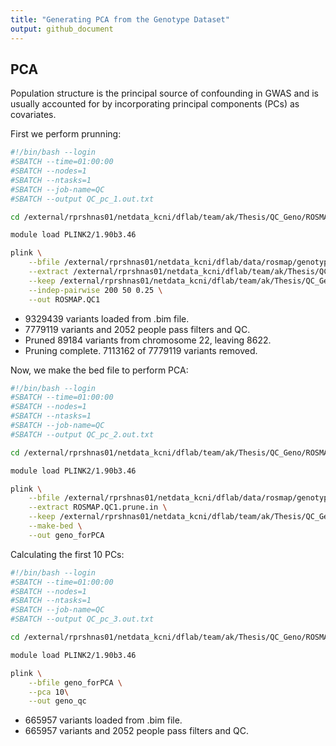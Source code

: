 ```yaml
---
title: "Generating PCA from the Genotype Dataset"
output: github_document
---
```


## PCA 

Population structure is the principal source of confounding in GWAS and is usually accounted for 
by incorporating principal components (PCs) as covariates.

First we perform prunning:

```bash
#!/bin/bash --login
#SBATCH --time=01:00:00
#SBATCH --nodes=1
#SBATCH --ntasks=1
#SBATCH --job-name=QC
#SBATCH --output QC_pc_1.out.txt

cd /external/rprshnas01/netdata_kcni/dflab/team/ak/Thesis/QC_Geno/ROSMAP/ROSMAP_PCA/

module load PLINK2/1.90b3.46

plink \
    --bfile /external/rprshnas01/netdata_kcni/dflab/data/rosmap/genotype/TOPmed_imputed/vcf/merged/merged_overlap_rs \
    --extract /external/rprshnas01/netdata_kcni/dflab/team/ak/Thesis/QC_Geno/ROSMAP/ROSMAP_QC_rsid/ROSMAP.QC.snplist \
    --keep /external/rprshnas01/netdata_kcni/dflab/team/ak/Thesis/QC_Geno/ROSMAP/ROSMAP_QC_rsid/ROSMAP.QC.valid.sample \
    --indep-pairwise 200 50 0.25 \
    --out ROSMAP.QC1
```

* 9329439 variants loaded from .bim file.
* 7779119 variants and 2052 people pass filters and QC.
* Pruned 89184 variants from chromosome 22, leaving 8622.
* Pruning complete.  7113162 of 7779119 variants removed.

Now, we make the bed file to perform PCA:

```bash
#!/bin/bash --login
#SBATCH --time=01:00:00
#SBATCH --nodes=1
#SBATCH --ntasks=1
#SBATCH --job-name=QC
#SBATCH --output QC_pc_2.out.txt

cd /external/rprshnas01/netdata_kcni/dflab/team/ak/Thesis/QC_Geno/ROSMAP/ROSMAP_PCA/

module load PLINK2/1.90b3.46

plink \
    --bfile /external/rprshnas01/netdata_kcni/dflab/data/rosmap/genotype/TOPmed_imputed/vcf/merged/merged_overlap_rs \
    --extract ROSMAP.QC1.prune.in \
    --keep /external/rprshnas01/netdata_kcni/dflab/team/ak/Thesis/QC_Geno/ROSMAP/ROSMAP_QC_rsid/ROSMAP.QC.valid.sample \
    --make-bed \
    --out geno_forPCA
```

Calculating the first 10 PCs:

```bash
#!/bin/bash --login
#SBATCH --time=01:00:00
#SBATCH --nodes=1
#SBATCH --ntasks=1
#SBATCH --job-name=QC
#SBATCH --output QC_pc_3.out.txt

cd /external/rprshnas01/netdata_kcni/dflab/team/ak/Thesis/QC_Geno/ROSMAP/ROSMAP_PCA/

module load PLINK2/1.90b3.46

plink \
    --bfile geno_forPCA \
    --pca 10\
    --out geno_qc
```

* 665957 variants loaded from .bim file.
* 665957 variants and 2052 people pass filters and QC.